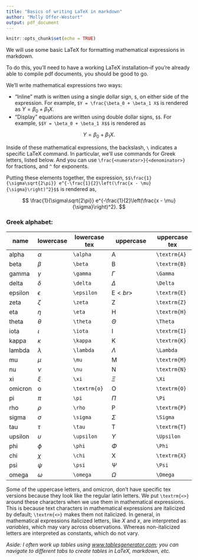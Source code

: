 ```yaml
---
title: "Basics of writing LaTeX in markdown"
author: "Molly Offer-Westort"
output: pdf_document
---
```


```r
knitr::opts_chunk$set(echo = TRUE)
```

We will use some basic LaTeX for formatting mathematical expressions in markdown. 

To do this, you'll need to have a working LaTeX installation--if you're already able to compile pdf documents, you should be good to go. 

We'll write mathematical expressions two ways:

 - "Inline" math is written using a single dollar sign, `$`, on either side of the expression. For example, `$Y = \frac{\beta_0 + \beta_1 X$` is rendered as $Y = \beta_0 + \beta_1 X$. 
 - "Display" equations are written using double dollar signs, `$$`. For example, `$$Y = \beta_0 + \beta_1 X$$` is rendered as
 
$$
Y = \beta_0 + \beta_1 X.
$$

Inside of these mathematical expressions, the backslash, `\` indicates a specific LaTeX command. In particular, we'll use commands for Greek letters, listed below. And you can use `\frac{<numerator>}{<denominator>}` for fractions, and `^` for exponents. 

Putting these elements together, the expression, `$$\frac{1}{\sigma\sqrt{2\pi}} e^{-\frac{1}{2}\left(\frac{x - \mu}{\sigma}\right)^2}$$` is rendered as,

$$
\frac{1}{\sigma\sqrt{2\pi}} e^{-\frac{1}{2}\left(\frac{x - \mu}{\sigma}\right)^2}.
$$





### Greek alphabet:

| name    | lowercase    | lowercase tex | uppercase        | uppercase tex |
|---------|--------------|---------------|------------------|---------------|
| alpha   | $\alpha$     | `\alpha`      | $\textrm{A}$     | `\textrm{A}`  |
| beta    | $\beta$      | `\beta`       | $\textrm{B}$     | `\textrm{B}`  |
| gamma   | $\gamma$     | `\gamma`      | $\Gamma$         | `\Gamma`      |
| delta   | $\delta$     | `\delta`      | $\Delta$         | `\Delta`      |
| epsilon | $\epsilon$   | `\epsilon`    | $\textrm{E}<br>$ | `\textrm{E}`  |
| zeta    | $\zeta$      | `\zeta`       | $\textrm{Z}$     | `\textrm{Z}`  |
| eta     | $\eta$       | `\eta`        | $\textrm{H}$     | `\textrm{H}`  |
| theta   | $\theta$     | `\theta`      | $\Theta$         | `\Theta`      |
| iota    | $\iota$      | `\iota`       | $\textrm{I}$     | `\textrm{I}`  |
| kappa   | $\kappa$     | `\kappa`      | $\textrm{K}$     | `\textrm{K}`  |
| lambda  | $\lambda$    | `\lambda`     | $\Lambda$        | `\Lambda`     |
| mu      | $\mu$        | `\mu`         | $\textrm{M}$     | `\textrm{M}`  |
| nu      | $\nu$        | `\nu`         | $\textrm{N}$     | `\textrm{N}`  |
| xi      | $\xi$        | `\xi`         | $\Xi$            | `\Xi`         |
| omicron | $\textrm{o}$ | `\textrm{o}`  | $\textrm{O}$     | `\textrm{O}`  |
| pi      | $\pi$        | `\pi`         | $\Pi$            | `\Pi`         |
| rho     | $\rho$       | `\rho`        | $\textrm{P}$     | `\textrm{P}`  |
| sigma   | $\sigma$     | `\sigma`      | $\Sigma$         | `\Sigma`      |
| tau     | $\tau$       | `\tau`        | $\textrm{T}$     | `\textrm{T}`  |
| upsilon | $\upsilon$   | `\upsilon`    | $\Upsilon$       | `\Upsilon`    |
| phi     | $\phi$       | `\phi`        | $\Phi$           | `\Phi`        |
| chi     | $\chi$       | `\chi`        | $\textrm{X}$     | `\textrm{X}`  |
| psi     | $\psi$       | `\psi`        | $\Psi$           | `\Psi`        |
| omega   | $\omega$     | `\omega`      | $\Omega$         | `\Omega`      |


Some of the uppercase letters, and omicron, don't have specific tex versions because they look like the regular latin letters. We put `\textrm{<>}` around these characters when we use them in mathematical expressions. This is because text characters in mathematical expressions are italicized by default; `\textrm{<>}` makes them not italicized. In general, in mathematical expressions italicized letters, like $X$ and $x$, are interpreted as *variables*, which may vary across observations. Whereas non-italicized letters are interpreted as constants, which do not vary. 



*Aside: I often work up tables using [www.tablesgenerator.com](https://www.tablesgenerator.com/); you can navigate to different tabs to create tables in LaTeX, markdown, etc.*